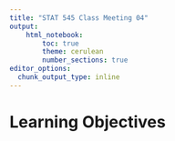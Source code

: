 ```yaml
---
title: "STAT 545 Class Meeting 04"
output:
    html_notebook:
        toc: true
        theme: cerulean
        number_sections: true
editor_options: 
  chunk_output_type: inline
---
```


# Learning Objectives

